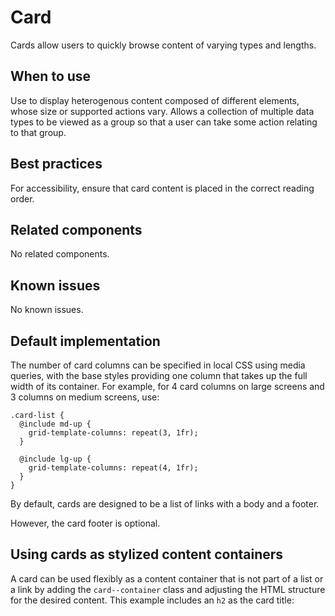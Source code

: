 
<Meta of={stories} />

# Card

Cards allow users to quickly browse content of varying types and lengths.

## When to use

Use to display heterogenous content composed of different elements, whose size or
supported actions vary. Allows a collection of multiple data types to be viewed
as a group so that a user can take some action relating to that group.

## Best practices

For accessibility, ensure that card content is placed in the correct reading order.

## Related components

No related components.

## Known issues

No known issues.

## Default implementation
The number of card columns can be specified in local CSS using media queries,
with the base styles providing one column that takes up the full width of its container.
For example, for 4 card columns on large screens and 3 columns on medium screens, use:
```
.card-list {
  @include md-up {
    grid-template-columns: repeat(3, 1fr);
  }

  @include lg-up {
    grid-template-columns: repeat(4, 1fr);
  }
}
```

By default, cards are designed to be a list of links with a body and a footer.

<Story of={stories.basic} />

However, the card footer is optional.

<Story of={stories.noFooter} />

## Using cards as stylized content containers
A card can be used flexibly as a content container that is not
part of a list or a link by adding the `card--container` class and adjusting
the HTML structure for the desired content. This example includes an `h2`
as the card title:

<Story of={stories.notLink} />


